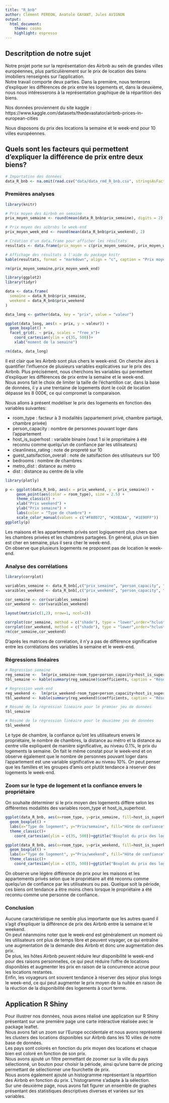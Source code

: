 ```yaml
---
title: "R_bnb"
author: Clément PEREON, Anatole GAYANT, Jules AVIGNON
output: 
  html_document:
    theme: cosmo
    highlight: espresso
---
```


## Descritption de notre sujet

Notre projet porte sur la représentation des Airbnb au sein de grandes villes européennes, plus particulièrement sur le prix de location des biens imobiliers renseignés sur l'application.</br>
Notre travail comporte deux parties. Dans la première, nous tenterons d'expliquer les différences de prix entre les logements et, dans la deuxième, nous nous intéresserons à la représentation graphique de la répartition des biens.

Nos données proviennent du site kaggle : https://www.kaggle.com/datasets/thedevastator/airbnb-prices-in-european-cities

Nous disposons du prix des locations la semaine et le week-end pour 10 villes européennes.

## Quels sont les facteurs qui permettent d'expliquer la différence de prix entre deux biens?

```r
# Importation des données
data_R_bnb <- na.omit(read.csv("data/data_rmd_R_bnb.csv", stringsAsFactors = TRUE, row.names = 1))
```

### Premières analyses

```r
library(knitr)

# Prix moyen des Airbnb en semaine 
prix_moyen_semaine <- round(mean(data_R_bnb$prix_semaine), digits = 2)

# Prix moyen des aibrnbs le week-end
prix_moyen_week_end <- round(mean(data_R_bnb$prix_weekend), 2)

# Création d'un data.frame pour afficher les résultats
resultats <- data.frame(prix_moyen = c(prix_moyen_semaine, prix_moyen_week_end),période = c("Semaine", "Weekend"))

# Affichage des résultats à l'aide du package knitr
kable(resultats, format = "markdown", align = "c", caption = "Prix moyens des Airbnb selon la période")
```

```r
rm(prix_moyen_semaine,prix_moyen_week_end)
```

```r
library(ggplot2)
library(tidyr)

data <- data.frame(
  semaine = data_R_bnb$prix_semaine,
  weekend = data_R_bnb$prix_weekend
)

data_long <- gather(data, key = "prix", value = "valeur")

ggplot(data_long, aes(x = prix, y = valeur)) +
  geom_boxplot() +
  facet_grid(. ~ prix, scales = "free_x")+ 
    coord_cartesian(ylim = c(35, 500))+
    xlab("moment de la semaine")
```

```r
rm(data, data_long)
```

Il est clair que les Airbnb sont plus chers le week-end. On cherche alors à quantifier l'influence de plusieurs variables explicatives sur le prix des Airbnb. Plus précisément, nous cherchons les variables qui permettent d'expliquer les différences de prix entre la semaine et le week-end.</br>
Nous avons fait le choix de limiter la taille de l'échantillon car, dans la base de données, il y a une trentaine de logements dont le coût de location dépasse les 8 000€, ce qui compromet la comparaison.

Nous allons à présent modéliser le prix des logements en fonction des variables suivantes: 

* room_type : facteur à 3 modalités (appartement privé, chambre partagé, chambre privée)
* person_capacity : nombre de personnes pouvant loger dans l'appartement
* host_is_superhost : variable binaire (vaut 1 si le propriétaire à été reconnu comme quelqu'un de confiance par les utilisateurs)
* cleanliness_rating : note de propreté sur 10 
* guest_satsifaction_overall : note de satsifaction des utilisateurs sur 100
* bedrooms : nombre de chambres
* metro_dist : distance au métro
* dist : distance au centre de la ville

```r
library(plotly)
```

```r
p <- ggplot(data_R_bnb, aes(x = prix_weekend, y = prix_semaine)) +
     geom_point(aes(color = room_type), size = 2.5) +
     theme_classic() +
     xlab("Prix weekend") +
     ylab("Prix semaine") +
     labs(color = "Type de chambre") +
     scale_color_manual(values = c("#FA8072", "#20B2AA", "#1E90FF"))
ggplotly(p)
```

Les maisons et les appartements privés sont logiquement plus chers que les chambres privées et les chambres partagées. En général, plus un bien est cher en semaine, plus il sera cher le week-end.</br>
On observe que plusieurs logements ne proposent pas de location le week-end.

### Analyse des corrélations

```r
library(corrplot)
```

```r
variables_semaine <- data_R_bnb[,c("prix_semaine", "person_capacity", "cleanliness_rating","guest_satisfaction_overall","bedrooms", "metro_dist", "dist")]
varaibles_weekend <- data_R_bnb[,c("prix_weekend", "person_capacity", "cleanliness_rating","guest_satisfaction_overall","bedrooms", "metro_dist", "dist")]

cor_semaine <- cor(variables_semaine)
cor_weekend <- cor(varaibles_weekend)

layout(matrix(c(1,2), nrow=1, ncol=2))

corrplot(cor_semaine, method = c("shade"), type = "lower",order="hclust", tl.col="black")
corrplot(cor_weekend, method = c("shade"), type = "lower",order="hclust", tl.col="black")
rm(cor_semaine,cor_weekend)
```

D'après les matrices de corrélation, il n'y a pas de différence significative entre les corrélations des variables la semaine et le week-end.

### Régressions linéaires

```r
# Regression semaine
reg_semaine <-  lm(prix_semaine~room_type+person_capacity+host_is_superhost+cleanliness_rating+bedrooms+guest_satisfaction_overall+metro_dist+dist, data = data_R_bnb)
tbl_semaine <- kable(summary(reg_semaine)$coefficients, caption = "Résumé de la régression linéaire pour la semaine", border = "solid")

# Regression week-end
reg_weekend <-  lm(prix_weekend~room_type+person_capacity+host_is_superhost+cleanliness_rating+guest_satisfaction_overall+bedrooms+metro_dist+dist, data = data_R_bnb)
tbl_weekend <- kable(summary(reg_weekend)$coefficients, caption = "Résumé de la régression linéaire pour le week-end", border = "solid")

# Résumé de la régression linéaire pour le premier jeu de données
tbl_semaine

# Résumé de la régression linéaire pour le deuxième jeu de données
tbl_weekend
```

Le type de chambre, la confiance qu'ont les utilisateurs envers le propriétaire, le nombre de chambres, la distance au métro et la distance au centre ville expliquent de manière significative, au niveau 0.1%, le prix du logements la semaine. On fait le même constat pour le week-end et on observe également que le nombre de personnes pouvant loger dans l'appartement est une variable significative au niveau 10%. On peut penser que les familles et les groupes d'amis ont plutôt tendance à réserver des logements le week-end.

### Zoom sur le type de logement et la confiance envers le propriétaire 

On souhaite déterminer si le prix moyen des logements diffère selon les différentes modalités des variables room_type et host_is_superhost.  

```r
ggplot(data_R_bnb, aes(x=room_type, y=prix_semaine, fill=host_is_superhost)) +
  geom_boxplot() +
  labs(x="Type de logement", y="Prix/semaine", fill="Hôte de confiance") +
  theme_classic()+
    coord_cartesian(ylim = c(35, 500))+ggtitle("Boxplot du prix des logements en semaine selon leur type")

ggplot(data_R_bnb, aes(x=room_type, y=prix_weekend, fill=host_is_superhost)) +
  geom_boxplot() +
  labs(x="Type de logement", y="Prix/weekend", fill="Hôte de confiance") +
  theme_classic()+
    coord_cartesian(ylim = c(35, 500))+ggtitle("Boxplot du prix des logements le week-end selon leur type")
```

On observe une légère différence de prix pour les maisons et les appartements privés selon que le propriétaire ait été reconnu comme quelqu'un de confiance par les utilisateurs ou pas. Quelque soit la période, ces biens ont tendance a être moins chers lorsque le propriétaire a été reconnu comme une personne de confiance.

### Conclusion 

Aucune caractéristique ne semble plus importante que les autres quand il s'agit d'expliquer la différence de prix des Airbnb entre la semaine et le weekend.</br>
On peut néanmoins noter que le week-end est généralement un moment où les utilisateurs ont plus de temps libre et peuvent voyager, ce qui entraîne une augmentation de la demande des Airbnb et donc une augmentation des prix.</br>
De plus, les hôtes Airbnb peuvent réduire leur disponibilité le week-end pour des raisons personnelles, ce qui peut réduire l'offre de locations disponibles et augmenter les prix en raison de la concurrence accrue pour les locations restantes.</br>
Enfin, les voyageurs ont souvent tendance à réserver des séjour plus longs le week-end, ce qui peut augmenter le prix moyen de la nuitée en raison de la réuction de la disponibilité des logements à court terme.

## Application R Shiny

Pour illustrer nos données, nous avons réalisé une application sur R Shiny présentant sur une première page une carte intéractive réalisée avec le package leaflet.</br>
Nous avons fait un zoom sur l'Europe occidentale et nous avons représenté les clusters des locations disponibles sur Airbnb dans les 10 villes de notre base de données.</br>
Les pays sont colorés en fonction du prix moyen des locations et chaque bien est coloré en fonction de son prix.</br>
Nous avons ajouté un filtre permettant de zoomer sur la ville du pays sélectionné, un bouton pour choisir la période, ainsi qu'une barre de pricing permettant de sélectionner une fourchette de prix.</br>
Nous avons également ajouté un histogramme représentant la répartition des Airbnb en fonction du prix. L'histogramme s'adapte à la sélection.</br>
Sur une deuxième page, nous avons fait figurer un ensemble de graphes présentant des statistiques descriptives diverses et variées sur les variables.








